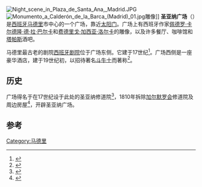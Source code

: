 [[File:Night_scene_in_Plaza_de_Santa_Ana,_Madrid.JPG|thumb]]
[[File:Monumento_a_Calderón_de_la_Barca_(Madrid)_01.jpg|thumb]]雕像]]
'''圣亚纳广场'''（{{lang-es|Plaza de Santa Ana}}）是[[西班牙|西班牙]][[马德里|马德里]]市中心的一个广场，靠近[[太阳门|太阳门]]。广场上有西班牙作家[[佩德罗·卡尔德隆·德·拉·巴尔卡|佩德罗·卡尔德隆·德·拉·巴尔卡]]和[[费德里戈·加西亚·洛尔卡|费德里戈·加西亚·洛尔卡]]的雕像，以及许多餐厅、咖啡馆和[[塔帕斯|塔帕斯]]酒吧。

马德里最古老的剧院[[西班牙剧院_(马德里)|西班牙剧院]]位于广场东侧。它建于17世纪<ref>{{cite book|title=Beaumarchais in Seville: an intermezzo|last=Thomas|first=Hugh|year=2006|publisher=[[Yale_University_Press|Yale University Press]]|isbn=978-0-300-12103-2|page=133|url=https://books.google.com/books?id=r5o4oTlIoHsC|access-date=2016-07-29|archive-date=2016-05-09|archive-url=https://web.archive.org/web/20160509133218/https://books.google.com/books?id=r5o4oTlIoHsC|dead-url=no}}</ref>。广场西侧是一座豪华酒店，建于19世纪初，以招待著名[[斗牛|斗牛士]]而著称<ref>{{Cite news|last=Bermejo|first=Fernando|title=La huella de Manolete, medio siglo después|newspaper=El Mundo|language=es|date=1997-01-13|url=http://www.elmundo.es/1997/01/13/cultura/13N0098.html|accessdate=2010-03-16|archive-date=2016-04-25|archive-url=https://web.archive.org/web/20160425021729/http://www.elmundo.es/1997/01/13/cultura/13N0098.html|dead-url=no}}</ref>。

==历史==
广场得名于在17世纪设于此处的圣亚纳修道院<ref>{{cite book|url=https://books.google.com/?id=gCNAUCZQ4bYC&pg=PA104|page=139|title=Gentes en el Madrid del XVII: formas de vida en el Siglo de Oro|first=José|last=del Corral|publisher=Silex Ediciones|year=2008|isbn=978-84-7737-210-3|language=es}}</ref>，1810年拆除[[加尔默罗会|加尔默罗会]]修道院及周边房屋<ref>{{cite book|url=https://books.google.com/?id=g163lPGkFEIC&pg=PA161|page=161|title=Madrid, villa y corte: historia de una ciudad|first=Pedro|last=Montoliú Camps|publisher=Silex Ediciones|year=1996|isbn=978-84-7737-057-4|language=es}}</ref>，开辟圣亚纳广场。

==参考==
{{reflist|2}}
{{Coord|40|24|52.97|N|3|42|3.23|W|region:ES-M_type:landmark|display=title}}
[[Category:马德里|Category:马德里]]